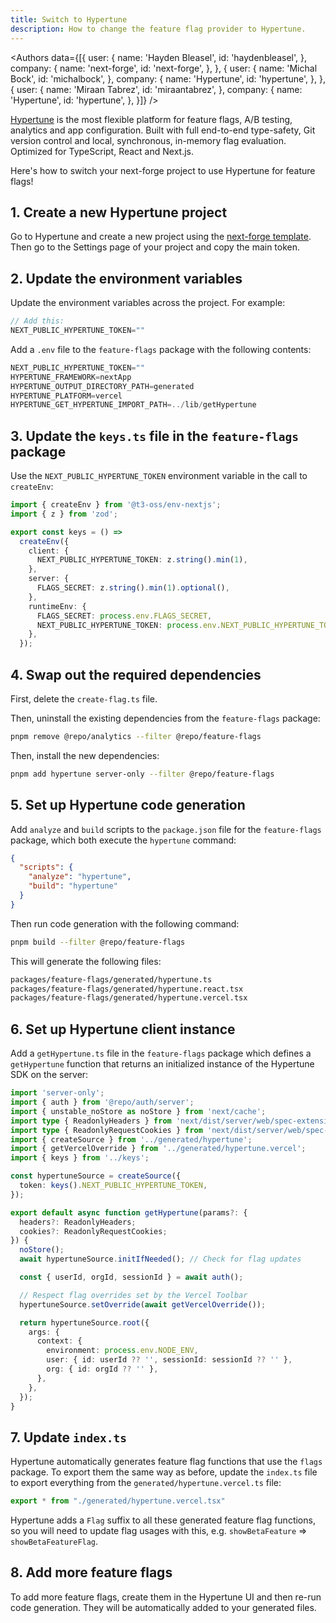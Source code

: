 ```yaml
---
title: Switch to Hypertune
description: How to change the feature flag provider to Hypertune.
---
```


<Authors data={[{
  user: {
    name: 'Hayden Bleasel',
    id: 'haydenbleasel',
  },
  company: {
    name: 'next-forge',
    id: 'next-forge',
  },
}, {
  user: {
    name: 'Michal Bock',
    id: 'michalbock',
  },
  company: {
    name: 'Hypertune',
    id: 'hypertune',
  },
}, {
  user: {
    name: 'Miraan Tabrez',
    id: 'miraantabrez',
  },
  company: {
    name: 'Hypertune',
    id: 'hypertune',
  },
}]} />

[Hypertune](https://www.hypertune.com/) is the most flexible platform for feature flags, A/B testing, analytics and app configuration. Built with full end-to-end type-safety, Git version control and local, synchronous, in-memory flag evaluation. Optimized for TypeScript, React and Next.js.

Here's how to switch your next-forge project to use Hypertune for feature flags!

## 1. Create a new Hypertune project

Go to Hypertune and create a new project using the [next-forge template](https://app.hypertune.com/?new_project=1&new_project_template=next-forge). Then go to the Settings page of your project and copy the main token.

## 2. Update the environment variables

Update the environment variables across the project. For example:

```js title="apps/app/.env"
// Add this:
NEXT_PUBLIC_HYPERTUNE_TOKEN=""
```

Add a `.env` file to the `feature-flags` package with the following contents:

```js title="packages/feature-flags/.env"
NEXT_PUBLIC_HYPERTUNE_TOKEN=""
HYPERTUNE_FRAMEWORK=nextApp
HYPERTUNE_OUTPUT_DIRECTORY_PATH=generated
HYPERTUNE_PLATFORM=vercel
HYPERTUNE_GET_HYPERTUNE_IMPORT_PATH=../lib/getHypertune
```

## 3. Update the `keys.ts` file in the `feature-flags` package

Use the `NEXT_PUBLIC_HYPERTUNE_TOKEN` environment variable in the call to `createEnv`:

```ts title="packages/feature-flags/keys.ts {6-8,14}"
import { createEnv } from '@t3-oss/env-nextjs';
import { z } from 'zod';

export const keys = () =>
  createEnv({
    client: {
      NEXT_PUBLIC_HYPERTUNE_TOKEN: z.string().min(1),
    },
    server: {
      FLAGS_SECRET: z.string().min(1).optional(),
    },
    runtimeEnv: {
      FLAGS_SECRET: process.env.FLAGS_SECRET,
      NEXT_PUBLIC_HYPERTUNE_TOKEN: process.env.NEXT_PUBLIC_HYPERTUNE_TOKEN,
    },
  });
```

## 4. Swap out the required dependencies

First, delete the `create-flag.ts` file.

Then, uninstall the existing dependencies from the `feature-flags` package:

```sh title="Terminal"
pnpm remove @repo/analytics --filter @repo/feature-flags
```

Then, install the new dependencies:

```sh title="Terminal"
pnpm add hypertune server-only --filter @repo/feature-flags
```

## 5. Set up Hypertune code generation

Add `analyze` and `build` scripts to the `package.json` file for the `feature-flags` package, which both execute the `hypertune` command:

```json title="packages/feature-flags/package.json"
{
  "scripts": {
    "analyze": "hypertune",
    "build": "hypertune"
  }
}
```

Then run code generation with the following command:

```sh title="Terminal"
pnpm build --filter @repo/feature-flags 
```

This will generate the following files:

```txt
packages/feature-flags/generated/hypertune.ts
packages/feature-flags/generated/hypertune.react.tsx
packages/feature-flags/generated/hypertune.vercel.tsx
```

## 6. Set up Hypertune client instance

Add a `getHypertune.ts` file in the `feature-flags` package which defines a `getHypertune` function that returns an initialized instance of the Hypertune SDK on the server:

```ts title="packages/feature-flags/lib/getHypertune.ts"
import 'server-only';
import { auth } from '@repo/auth/server';
import { unstable_noStore as noStore } from 'next/cache';
import type { ReadonlyHeaders } from 'next/dist/server/web/spec-extension/adapters/headers';
import type { ReadonlyRequestCookies } from 'next/dist/server/web/spec-extension/adapters/request-cookies';
import { createSource } from '../generated/hypertune';
import { getVercelOverride } from '../generated/hypertune.vercel';
import { keys } from '../keys';

const hypertuneSource = createSource({
  token: keys().NEXT_PUBLIC_HYPERTUNE_TOKEN,
});

export default async function getHypertune(params?: {
  headers?: ReadonlyHeaders;
  cookies?: ReadonlyRequestCookies;
}) {
  noStore();
  await hypertuneSource.initIfNeeded(); // Check for flag updates

  const { userId, orgId, sessionId } = await auth();

  // Respect flag overrides set by the Vercel Toolbar
  hypertuneSource.setOverride(await getVercelOverride());

  return hypertuneSource.root({
    args: {
      context: {
        environment: process.env.NODE_ENV,
        user: { id: userId ?? '', sessionId: sessionId ?? '' },
        org: { id: orgId ?? '' },
      },
    },
  });
}
```

## 7. Update `index.ts`

Hypertune automatically generates feature flag functions that use the `flags` package. To export them the same way as before, update the `index.ts` file to export everything from the `generated/hypertune.vercel.ts` file:

```ts title="packages/feature-flags/index.ts"
export * from "./generated/hypertune.vercel.tsx"
```

Hypertune adds a `Flag` suffix to all these generated feature flag functions, so you will need to update flag usages with this, e.g. `showBetaFeature` => `showBetaFeatureFlag`.

## 8. Add more feature flags

To add more feature flags, create them in the Hypertune UI and then re-run code generation. They will be automatically added to your generated files.
